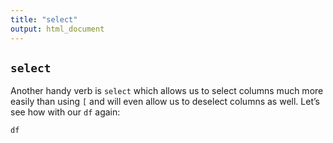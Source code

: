 ```yaml
---
title: "select"
output: html_document
---
```


## `select`

Another handy verb is `select` which allows us to select columns much more easily than using `[` and will even allow us to deselect columns as well. Let's see how with our `df` again:

```r
df
```




